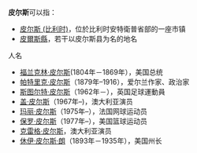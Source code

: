 '''皮尔斯'''可以指：

*[[皮尔斯_(比利时)|皮尔斯 (比利时)]]，位於比利时安特衛普省部的一座市镇
*[[皮爾斯縣|皮爾斯縣]]，若干以皮尔斯县为名的地名

;人名
*[[福兰克林·皮尔斯|福兰克林·皮尔斯]](1804年－1869年），美国总统
*[[帕特里克·皮尔斯|帕特里克·皮尔斯]]（1879年–1916），爱尔兰作家、政治家
*[[斯图尔特·皮尔斯|斯图尔特·皮尔斯]]（1962年－），英国足球運動員
*[[盖·皮尔斯|盖·皮尔斯]]（1967年–)，澳大利亚演员
*[[玛丽·皮尔斯|玛丽·皮尔斯]]（1975年–），法国网球运动员
*[[保罗·皮尔斯|保罗·皮尔斯]]（1977年–），美国篮球运动员
*[[克雷格·皮尔斯|克雷格·皮尔斯]]，澳大利亚演员
*[[休伊·皮尔斯·朗|休伊·皮尔斯·朗]]（1893年－1935年），美国州长

{{disambig|Cat=三字消歧义}}